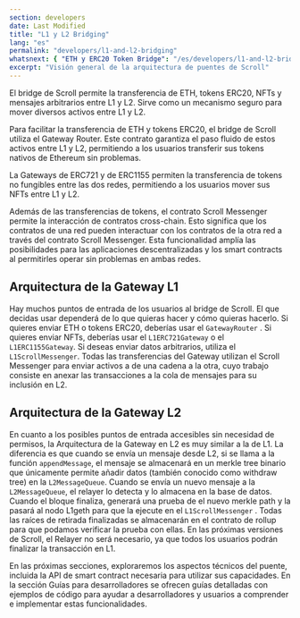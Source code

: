 ```yaml
---
section: developers
date: Last Modified
title: "L1 y L2 Bridging"
lang: "es"
permalink: "developers/l1-and-l2-bridging"
whatsnext: { "ETH y ERC20 Token Bridge": "/es/developers/l1-and-l2-bridging/eth-and-erc20-token-bridge" }
excerpt: "Visión general de la arquitectura de puentes de Scroll"
---
```



El bridge de Scroll permite la transferencia de ETH, tokens ERC20, NFTs y mensajes arbitrarios entre L1 y L2. Sirve como un mecanismo seguro para mover diversos activos entre L1 y L2.

Para facilitar la transferencia de ETH y tokens ERC20, el bridge de Scroll utiliza el Gateway Router. Este contrato garantiza el paso fluido de estos activos entre L1 y L2, permitiendo a los usuarios transferir sus tokens nativos de Ethereum sin problemas.

La Gateways de ERC721 y de ERC1155 permiten la transferencia de tokens no fungibles entre las dos redes, permitiendo a los usuarios mover sus NFTs entre L1 y L2.

Además de las transferencias de tokens, el contrato Scroll Messenger permite la interacción de contratos cross-chain. Esto significa que los contratos de una red pueden interactuar con los contratos de la otra red a través del contrato Scroll Messenger. Esta funcionalidad amplía las posibilidades para las aplicaciones descentralizadas y los smart contracts al permitirles operar sin problemas en ambas redes.

## Arquitectura de la Gateway L1

<ClickToZoom src={L1GatewayWHITE} />

Hay muchos puntos de entrada de los usuarios al bridge de Scroll. El que decidas usar dependerá de lo que quieras hacer y cómo quieras hacerlo. Si quieres enviar ETH o tokens ERC20, deberías usar el `GatewayRouter` . Si quieres enviar NFTs, deberías usar el `L1ERC721Gateway` o el `L1ERC1155Gateway`. Si deseas enviar datos arbitrarios, utiliza el `L1ScrollMessenger`. Todas las transferencias del Gateway utilizan el Scroll Messenger para enviar activos a de una cadena a la otra, cuyo trabajo consiste en anexar las transacciones a la cola de mensajes para su inclusión en L2.

## Arquitectura de la Gateway L2

<ClickToZoom src={withdrawWHITE} />

En cuanto a los posibles puntos de entrada accesibles sin necesidad de permisos, la Arquitectura de la Gateway en L2 es muy similar a la de L1. La diferencia es que cuando se envía un mensaje desde L2, si se llama a la función `appendMessage`, el mensaje se almacenará en un merkle tree binario que únicamente permite añadir datos (también conocido como withdraw tree) en la `L2MessageQueue`. Cuando se envía un nuevo mensaje a la `L2MessageQueue`, el relayer lo detecta y lo almacena en la base de datos. Cuando el bloque finaliza, generará una prueba de el nuevo merkle path y la pasará al nodo L1geth para que la ejecute en el `L1ScrollMessenger` . Todas las raíces de retirada finalizadas se almacenarán en el contrato de rollup para que podamos verificar la prueba con ellas. En las próximas versiones de Scroll, el Relayer no será necesario, ya que todos los usuarios podrán finalizar la transacción en L1.

En las próximas secciones, exploraremos los aspectos técnicos del puente, incluida la API de smart contract necesaria para utilizar sus capacidades. En la sección Guías para desarrolladores se ofrecen guías detalladas con ejemplos de código para ayudar a desarrolladores y usuarios a comprender e implementar estas funcionalidades.
